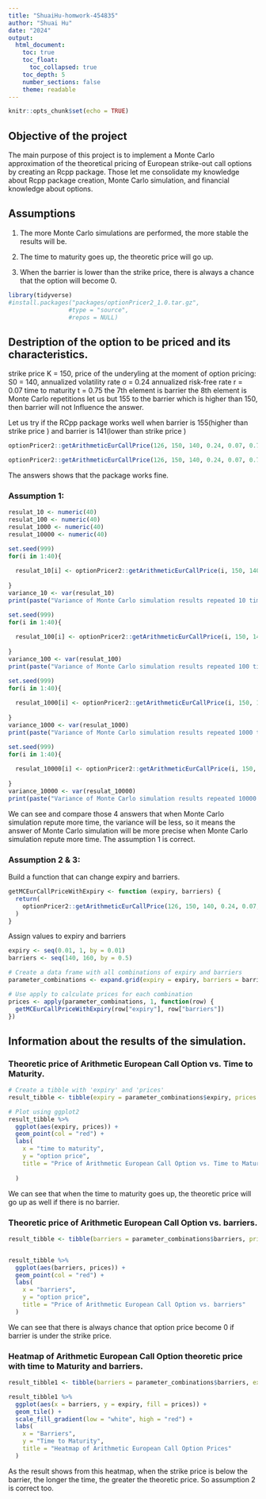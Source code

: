 ---
title: "ShuaiHu-homwork-454835"
author: "Shuai Hu"
date: "2024"
output: 
  html_document:
    toc: true
    toc_float:
      toc_collapsed: true
    toc_depth: 5
    number_sections: false
    theme: readable
---

```{r setup, include=FALSE}
knitr::opts_chunk$set(echo = TRUE)
```

## Objective of the project

The main purpose of this project is to implement a Monte Carlo approximation of the theoretical pricing of European strike-out call options by creating an Rcpp package. Those let me consolidate my knowledge about Rcpp package creation, Monte Carlo simulation, and financial knowledge about options.
 
## Assumptions

1. The more Monte Carlo simulations are performed, the more stable the results will be.

2. The time to maturity goes up, the theoretic price will go up.

3. When the barrier is lower than the strike price, there is always a chance that the option will become 0.


```{r }
library(tidyverse)
#install.packages("packages/optionPricer2_1.0.tar.gz",
                 #type = "source",
                 #repos = NULL)
```
## Destription of the option to be priced and its characteristics.


strike price K = 150,
price of the underyling at the moment of option pricing: S0 = 140,
annualized volatility rate σ = 0.24
annualized risk-free rate r = 0.07
time to maturity t = 0.75
the 7th element is barrier
the 8th element is Monte Carlo repetitions
let us but 155 to the barrier which is higher than 150, then barrier will not Influence the answer.


Let us try if the RCpp package works well when barrier is 155(higher than strike price ) and barrier is 141(lower than strike price )
```{r }
optionPricer2::getArithmeticEurCallPrice(126, 150, 140, 0.24, 0.07, 0.75,155, 1000)
```

```{r }
optionPricer2::getArithmeticEurCallPrice(126, 150, 140, 0.24, 0.07, 0.75,141, 1000)
```
The answers shows that the package works fine.

### Assumption 1:

```{r }
resulat_10 <- numeric(40)
resulat_100 <- numeric(40)
resulat_1000 <- numeric(40)
resulat_10000 <- numeric(40)

```

```{r }
set.seed(999)
for(i in 1:40){
  
  resulat_10[i] <- optionPricer2::getArithmeticEurCallPrice(i, 150, 140, 0.24, 0.07, 0.75, 155, 10)
  
}
variance_10 <- var(resulat_10)
print(paste("Variance of Monte Carlo simulation results repeated 10 times：", variance_10))
```

```{r }
set.seed(999)
for(i in 1:40){
  
  resulat_100[i] <- optionPricer2::getArithmeticEurCallPrice(i, 150, 140, 0.24, 0.07, 0.75, 155, 100)
  
}
variance_100 <- var(resulat_100)
print(paste("Variance of Monte Carlo simulation results repeated 100 times：", variance_100))
```

```{r }
set.seed(999)
for(i in 1:40){
  
  resulat_1000[i] <- optionPricer2::getArithmeticEurCallPrice(i, 150, 140, 0.24, 0.07, 0.75, 155, 1000)
  
}
variance_1000 <- var(resulat_1000)
print(paste("Variance of Monte Carlo simulation results repeated 1000 times：", variance_1000))
```

```{r }
set.seed(999)
for(i in 1:40){
  
  resulat_10000[i] <- optionPricer2::getArithmeticEurCallPrice(i, 150, 140, 0.24, 0.07, 0.75, 155, 10000)
  
}
variance_10000 <- var(resulat_10000)
print(paste("Variance of Monte Carlo simulation results repeated 10000 times：", variance_10000))
```

We can see and compare those 4 answers that when Monte Carlo simulation repute more time, the variance will be less, so it means the answer of Monte Carlo simulation will be more precise when Monte Carlo simulation repute more time. The assumption 1 is correct.


### Assumption 2 & 3:




 Build a function that can change expiry and barriers.

```{r }

getMCEurCallPriceWithExpiry <- function (expiry, barriers) {
  return(
    optionPricer2::getArithmeticEurCallPrice(126, 150, 140, 0.24, 0.07, expiry, barriers, 1000)
  )
}

```


Assign values to expiry and barriers

```{r }

expiry <- seq(0.01, 1, by = 0.01)
barriers <- seq(140, 160, by = 0.5)


```


```{r }
# Create a data frame with all combinations of expiry and barriers
parameter_combinations <- expand.grid(expiry = expiry, barriers = barriers)

# Use apply to calculate prices for each combination
prices <- apply(parameter_combinations, 1, function(row) {
  getMCEurCallPriceWithExpiry(row["expiry"], row["barriers"])
})
```

## Information about the results of the simulation.


### Theoretic price of Arithmetic European Call Option vs. Time to Maturity.

```{r }
# Create a tibble with 'expiry' and 'prices'
result_tibble <- tibble(expiry = parameter_combinations$expiry, prices = prices)

# Plot using ggplot2
result_tibble %>%
  ggplot(aes(expiry, prices)) +
  geom_point(col = "red") +
  labs(
    x = "time to maturity",
    y = "option price",
    title = "Price of Arithmetic European Call Option vs. Time to Maturity"
   
  )

```

We can see that when the time to maturity goes up, the theoretic price will go up as well if there is no barrier.

### Theoretic price of Arithmetic European Call Option vs. barriers.

```{r }
result_tibble <- tibble(barriers = parameter_combinations$barriers, prices = prices)


result_tibble %>%
  ggplot(aes(barriers, prices)) +
  geom_point(col = "red") +
  labs(
    x = "barriers",
    y = "option price",
    title = "Price of Arithmetic European Call Option vs. barriers"
  )

```

We can see that there is always chance that option price become 0 if barrier is under the strike price.

### Heatmap of Arithmetic European Call Option theoretic price with time to Maturity and barriers.

```{r }

result_tibble1 <- tibble(barriers = parameter_combinations$barriers, expiry = parameter_combinations$expiry,prices = prices)

result_tibble1 %>%
  ggplot(aes(x = barriers, y = expiry, fill = prices)) +
  geom_tile() +
  scale_fill_gradient(low = "white", high = "red") +
  labs(
    x = "Barriers",
    y = "Time to Maturity",
    title = "Heatmap of Arithmetic European Call Option Prices"
  )


```

As the result shows from this heatmap, when the strike price is below the barrier, the longer the time, the greater the theoretic price. So assumption 2 is correct too.


```{r }

```



```{r }

```

```{r }

```

```{r }

```

```{r }

```

```{r }

```




